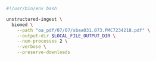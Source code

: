 ```bash Shell
#!/usr/bin/env bash

unstructured-ingest \
  biomed \
    --path "oa_pdf/07/07/sbaa031.073.PMC7234218.pdf" \
    --output-dir $LOCAL_FILE_OUTPUT_DIR \
    --num-processes 2 \
    --verbose \
    --preserve-downloads
```
